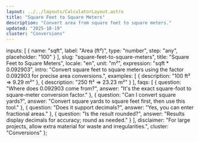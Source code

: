 ```yaml
---
layout: ../../layouts/CalculatorLayout.astro
title: "Square Feet to Square Meters"
description: "Convert area from square feet to square meters."
updated: "2025-10-19"
cluster: "Conversions"
---
```



  inputs: [
    { name: "sqft", label: "Area (ft²)", type: "number", step: "any", placeholder: "100" }
  ],
  slug: "square-feet-to-square-meters",
  title: "Square Feet to Square Meters",
  locale: "en",
  unit: "m²",
  expression: "sqft * 0.092903",
  intro: "Convert square feet to square meters using the factor 0.092903 for precise area conversions.",
  examples: [
    { description: "100 ft² ⇒ 9.29 m²" },
    { description: "250 ft² ⇒ 23.23 m²" }
  ],
  faqs: [
    { question: "Where does 0.092903 come from?", answer: "It's the exact square-foot to square-meter conversion factor." },
    { question: "Can I convert square yards?", answer: "Convert square yards to square feet first, then use this tool." },
    { question: "Does it support decimals?", answer: "Yes, you can enter fractional areas." },
    { question: "Is the result rounded?", answer: "Results display decimals for accuracy; round as needed." }
  ],
  disclaimer: "For large projects, allow extra material for waste and irregularities.",
  cluster: "Conversions"
};

<Calculator schema={schema} />

